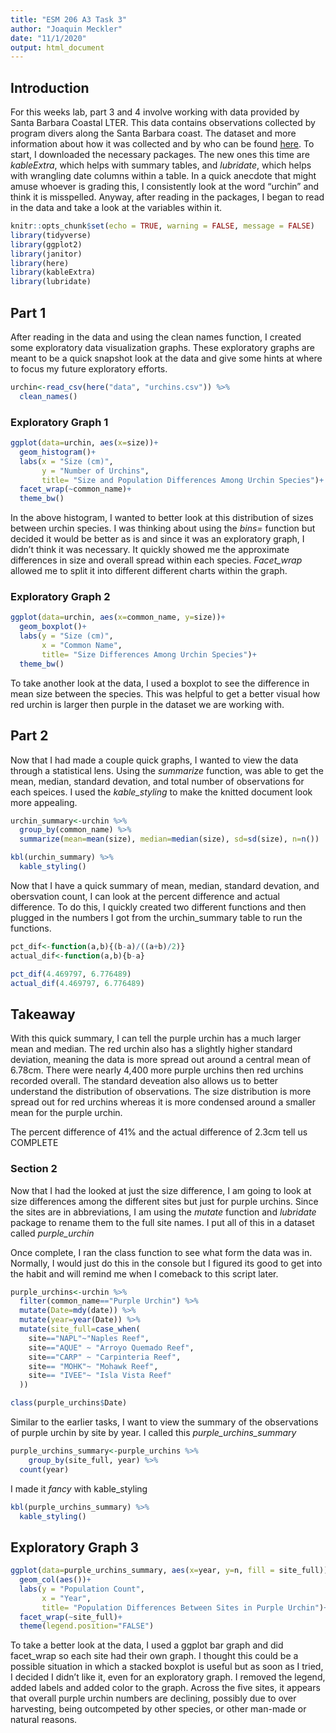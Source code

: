```yaml
---
title: "ESM 206 A3 Task 3"
author: "Joaquin Meckler"
date: "11/1/2020"
output: html_document
---
```

## Introduction 

For this weeks lab, part 3 and 4 involve working with data provided by Santa Barbara Coastal LTER. This data contains observations collected by program divers along the Santa Barbara coast. The dataset and more information about how it was collected and by who can be found  [here](https://portal.edirepository.org/nis/mapbrowse?packageid=knb-lter-sbc.26.20). To start, I downloaded the necessary packages. The new ones this time are *kableExtra*, which helps with summary tables, and *lubridate*, which helps with wrangling date columns within a table. In a quick anecdote that might amuse whoever is grading this, I consistently look at the word "urchin" and think it is misspelled. Anyway, after reading in the packages, I began to read in the data and take a look at the variables within it. 
```r
knitr::opts_chunk$set(echo = TRUE, warning = FALSE, message = FALSE)
library(tidyverse)
library(ggplot2)
library(janitor)
library(here)
library(kableExtra)
library(lubridate)
```

## Part 1

After reading in the data and using the clean names function, I created some exploratory data visualization graphs. These exploratory graphs are meant to be a quick snapshot look at the data and give some hints at where to focus my future exploratory efforts. 

```r
urchin<-read_csv(here("data", "urchins.csv")) %>% 
  clean_names()
```
### Exploratory Graph 1

```r
ggplot(data=urchin, aes(x=size))+
  geom_histogram()+
  labs(x = "Size (cm)", 
       y = "Number of Urchins", 
       title= "Size and Population Differences Among Urchin Species")+
  facet_wrap(~common_name)+
  theme_bw()
```

In the above histogram, I wanted to better look at this distribution of sizes between urchin species. I was thinking about using the *bins=* function but decided it would be better as is and since it was an exploratory graph, I didn't think it was necessary. It quickly showed me the approximate differences in size and overall spread within each species. *Facet_wrap* allowed me to split it into different different charts within the graph. 

### Exploratory Graph 2
```r
ggplot(data=urchin, aes(x=common_name, y=size))+
  geom_boxplot()+ 
  labs(y = "Size (cm)", 
       x = "Common Name", 
       title= "Size Differences Among Urchin Species")+
  theme_bw()
```

To take another look at the data, I used a boxplot to see the difference in mean size between the species. This was helpful to get a better visual how red urchin is larger then purple in the dataset we are working with.  

## Part 2

Now that I had made a couple quick graphs, I wanted to view the data through a statistical lens. Using the *summarize* function, was able to get the mean, median, standard devation, and total number of observations for each speices. I used the *kable_styling* to make the knitted document look more appealing. 

```r
urchin_summary<-urchin %>% 
  group_by(common_name) %>% 
  summarize(mean=mean(size), median=median(size), sd=sd(size), n=n())

kbl(urchin_summary) %>% 
  kable_styling()

```
Now that I have a quick summary of mean, median, standard devation, and obersvation count, I can look at the percent difference and actual difference. To do this, I quickly created two different functions and then plugged in the numbers I got from the urchin_summary table to run the functions. 

```r
pct_dif<-function(a,b){(b-a)/((a+b)/2)}
actual_dif<-function(a,b){b-a}

pct_dif(4.469797, 6.776489)
actual_dif(4.469797, 6.776489)
```

## Takeaway 

With this quick summary, I can tell the purple urchin has a much larger mean and median. The red urchin also has a slightly higher standard deviation, meaning the data is more spread out around a central mean of 6.78cm. There were nearly 4,400 more purple urchins then red urchins recorded overall. The standard deveation also allows us to better understand the distribution of observations. The size distribution is more spread out for red urchins whereas it is more condensed around a smaller mean for the purple urchin. 

The percent difference of 41% and the actual difference of 2.3cm tell us COMPLETE

### Section 2

Now that I had the looked at just the size difference, I am going to look at size differences among the different sites but just for purple urchins. Since the sites are in abbreviations, I am using the *mutate* function and *lubridate* package to rename them to the full site names. I put all of this in a dataset called *purple_urchin*

Once complete, I ran the class function to see what form the data was in. Normally, I would just do this in the console but I figured its good to get into the habit and will remind me when I comeback to this script later. 
```r
purple_urchins<-urchin %>% 
  filter(common_name=="Purple Urchin") %>% 
  mutate(Date=mdy(date)) %>% 
  mutate(year=year(Date)) %>% 
  mutate(site_full=case_when(
    site=="NAPL"~"Naples Reef",
    site=="AQUE" ~ "Arroyo Quemado Reef",
    site=="CARP" ~ "Carpinteria Reef",
    site== "MOHK"~ "Mohawk Reef",
    site== "IVEE"~ "Isla Vista Reef"
  ))

class(purple_urchins$Date)
```

Similar to the earlier tasks, I want to view the summary of the observations of purple urchin by site by year. I called this *purple_urchins_summary* 

```r
purple_urchins_summary<-purple_urchins %>% 
    group_by(site_full, year) %>% 
  count(year)
```
 
I made it *fancy* with kable_styling
 
```r
kbl(purple_urchins_summary) %>% 
  kable_styling()
```
## Exploratory Graph 3  
```r
ggplot(data=purple_urchins_summary, aes(x=year, y=n, fill = site_full))+
  geom_col(aes())+
  labs(y = "Population Count", 
       x = "Year", 
       title= "Population Differences Between Sites in Purple Urchin")+
  facet_wrap(~site_full)+
  theme(legend.position="FALSE")
```

To take a better look at the data, I used a ggplot bar graph and did facet_wrap so each site had their own graph. I thought this could be a possible situation in which a stacked boxplot is useful but as soon as I tried, I decided I didn't like it, even for an exploratory graph. I removed the legend, added labels and added color to the graph. Across the five sites, it appears that overall purple urchin numbers are declining, possibly due to over harvesting, being outcompeted by other species, or other man-made or natural reasons. 


